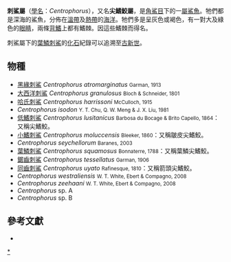 {{Automatic taxobox
| name = 刺鯊属
| fossil_range = {{Fossil range|古新世|现代|earliest=94|ref=<ref>{{cite journal 
 |last=Sepkoski 
 |first=Jack 
 |title=A compendium of fossil marine animal genera (Chondrichthyes entry) 
 |journal=Bulletins of American Paleontology 
 |volume=364 
 |page=560 
 |date=2002 
 |url=http://strata.ummp.lsa.umich.edu/jack/showgenera.php?taxon=575&rank=class 
 |accessdate=2008-01-09 
 |archiveurl=https://web.archive.org/web/20120510170834/http://strata.ummp.lsa.umich.edu/jack/showgenera.php?taxon=575&rank=class 
 |archivedate=2012-05-10 
 |dead-url=yes 
 }}</ref>}}
| image = Centrophorus granulosus.jpg
| image_width = 250px
| image_caption = [[大西洋刺鯊|大西洋刺鯊]] ''C. granulosus''
| taxon = Centrophorus
| authority = [[約翰內斯·彼得·繆勒|Müller]] & [[弗里德里希·古斯塔夫·雅各布·亨勒|Henle]], 1837
}}

'''刺鯊屬'''（[[學名|學名]]：''Centrophorus''），又名'''尖鰭鮫屬'''，是[[角鯊目|角鯊目]]下的一[[屬|屬]][[鯊魚|鯊魚]]。牠們都是深海的鯊魚，分佈在[[溫帶|溫帶]]及[[熱帶|熱帶]]的[[海洋|海洋]]。牠們多是呈灰色或褐色，有一對大及綠色的[[眼睛|眼睛]]，兩條[[背鰭|背鰭]]上都有鰭棘。因這些鰭棘而得名。

刺鯊屬下的[[葉鱗刺鯊|葉鱗刺鯊]]的[[化石|化石]]紀錄可以追溯至[[古新世|古新世]]。

==物種==
*[[黑緣刺鯊|黑緣刺鯊]] ''Centrophorus atromarginatus'' <small>Garman, 1913</small>
*[[大西洋刺鯊|大西洋刺鯊]] ''Centrophorus granulosus'' <small>Bloch & Schneider, 1801</small>
*[[哈氏刺鯊|哈氏刺鯊]] ''Centrophorus harrissoni'' <small>McCulloch, 1915</small>
* ''Centrophorus isodon'' <small>Y. T. Chu, Q. W. Meng & J. X. Liu, 1981</small>
*[[低鰭刺鯊|低鰭刺鯊]] ''Centrophorus lusitanicus'' <small>Barbosa du Bocage & Brito Capello, 1864</small>：又稱尖鰭鮫。
*[[小鰭刺鯊|小鰭刺鯊]] ''Centrophorus moluccensis'' <small>Bleeker, 1860</small>：又稱皺皮尖鰭鮫。
* ''Centrophorus seychellorum'' <small>Baranes, 2003</small>
*[[葉鱗刺鯊|葉鱗刺鯊]] ''Centrophorus squamosus'' <small>Bonnaterre, 1788</small>：又稱葉鱗尖鰭鮫。
*[[鋸齒刺鯊|鋸齒刺鯊]] ''Centrophorus tessellatus'' <small>Garman, 1906</small>
*[[同齒刺鯊|同齒刺鯊]] ''Centrophorus uyato'' <small>Rafinesque, 1810</small>：又稱箭頭尖鰭鮫。
* ''Centrophorus westraliensis'' <small>W. T. White, Ebert & Compagno, 2008</small>
* ''Centrophorus zeehaani'' <small>W. T. White, Ebert & Compagno, 2008</small>
* ''Centrophorus'' sp. A
* ''Centrophorus'' sp. B

==參考文獻==
{{reflist}}
* {{ITIS|ID=160632|taxon=Centrophorus |year=2006|date=4 May}}
{{Selachimorpha|S.}}
{{Taxonbar|from=Q599158}}

[[Category:刺鯊屬|*]]